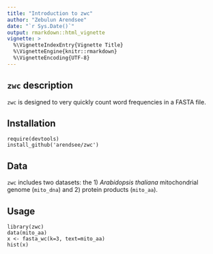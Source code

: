 ```yaml
---
title: "Introduction to zwc"
author: "Zebulun Arendsee"
date: "`r Sys.Date()`"
output: rmarkdown::html_vignette
vignette: >
  %\VignetteIndexEntry{Vignette Title}
  %\VignetteEngine{knitr::rmarkdown}
  %\VignetteEncoding{UTF-8}
---
```


## `zwc` description

`zwc` is designed to very quickly count word frequencies in a FASTA file.

## Installation

```
require(devtools)
install_github('arendsee/zwc')
```

## Data

`zwc` includes two datasets: the 1) *Arabidopsis thaliana* mitochondrial genome (`mito_dna`) and 2) protein products (`mito_aa`).

## Usage

```
library(zwc)
data(mito_aa)
x <- fasta_wc(k=3, text=mito_aa)
hist(x)
```
